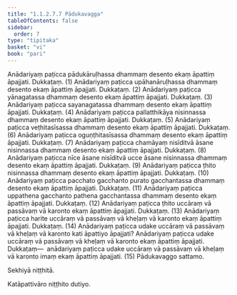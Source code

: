 ```yaml
---
title: "1.1.2.7.7 Pādukavagga"
tableOfContents: false
sidebar:
  order: 7
type: "tipitaka"
basket: "vi"
book: "pari"
---
```



<DynamicBreadcrumb />

<Division number="181" book="pari" e="ch" v="5" p="78">

<Paragraph number="557" book="pari">
Anādariyaṃ paṭicca pādukāruḷhassa dhammaṃ desento ekaṃ āpattiṃ āpajjati. Dukkaṭaṃ. (1)
</Paragraph>

<Paragraph number="558" book="pari">
Anādariyaṃ paṭicca upāhanāruḷhassa dhammaṃ desento ekaṃ āpattiṃ āpajjati. Dukkaṭaṃ. (2)
</Paragraph>

<Paragraph number="559" book="pari">
Anādariyaṃ paṭicca yānagatassa dhammaṃ desento ekaṃ āpattiṃ āpajjati. Dukkaṭaṃ. (3)
</Paragraph>

<Paragraph number="560" book="pari">
Anādariyaṃ paṭicca sayanagatassa dhammaṃ desento ekaṃ āpattiṃ āpajjati. Dukkaṭaṃ. (4)
</Paragraph>

<Paragraph number="561" book="pari">
Anādariyaṃ paṭicca pallatthikāya nisinnassa dhammaṃ desento ekaṃ āpattiṃ āpajjati. Dukkaṭaṃ. (5)
</Paragraph>

<Paragraph number="562" book="pari">
Anādariyaṃ paṭicca veṭhitasīsassa dhammaṃ desento ekaṃ āpattiṃ āpajjati. Dukkaṭaṃ. (6)
</Paragraph>

<Paragraph number="563" book="pari">
Anādariyaṃ paṭicca oguṇṭhitasīsassa dhammaṃ desento ekaṃ āpattiṃ āpajjati. Dukkaṭaṃ. (7)
</Paragraph>

<Paragraph number="564" book="pari">
Anādariyaṃ paṭicca chamāyaṃ nisīditvā āsane nisinnassa dhammaṃ desento ekaṃ āpattiṃ āpajjati. Dukkaṭaṃ. (8)
</Paragraph>

<Paragraph number="565" book="pari">
Anādariyaṃ paṭicca nīce āsane nisīditvā ucce āsane nisinnassa dhammaṃ desento ekaṃ āpattiṃ āpajjati. Dukkaṭaṃ. (9)
</Paragraph>

<Paragraph number="566" book="pari">
Anādariyaṃ paṭicca ṭhito nisinnassa dhammaṃ desento ekaṃ āpattiṃ āpajjati. Dukkaṭaṃ. (10)
</Paragraph>

<Paragraph number="567" book="pari">
Anādariyaṃ paṭicca pacchato gacchanto purato gacchantassa dhammaṃ desento ekaṃ āpattiṃ āpajjati. Dukkaṭaṃ. (11)
</Paragraph>

<Paragraph number="568" book="pari">
Anādariyaṃ paṭicca uppathena gacchanto pathena gacchantassa dhammaṃ desento ekaṃ āpattiṃ āpajjati. Dukkaṭaṃ. (12)
</Paragraph>

<Paragraph number="569" book="pari">
Anādariyaṃ paṭicca ṭhito uccāraṃ vā passāvaṃ vā karonto ekaṃ āpattiṃ āpajjati. Dukkaṭaṃ. (13)
</Paragraph>

<Paragraph number="570" book="pari">
Anādariyaṃ paṭicca harite uccāraṃ vā passāvaṃ vā kheḷaṃ vā karonto ekaṃ āpattiṃ āpajjati. Dukkaṭaṃ. (14)
</Paragraph>

<Paragraph number="571" book="pari">
Anādariyaṃ paṭicca udake uccāraṃ vā passāvaṃ vā kheḷaṃ vā karonto kati āpattiyo āpajjati? Anādariyaṃ paṭicca udake uccāraṃ vā passāvaṃ vā kheḷaṃ vā karonto ekaṃ āpattiṃ āpajjati. Dukkaṭaṃ—  anādariyaṃ paṭicca udake uccāraṃ vā passāvaṃ vā kheḷaṃ vā karonto imaṃ ekaṃ āpattiṃ āpajjati. (15)

</Paragraph>
</Division>

<Paragraph number="572" type="center" book="pari">
Pādukavaggo sattamo.

  
Sekhiyā niṭṭhitā.

  
Katāpattivāro niṭṭhito dutiyo.
</Paragraph>